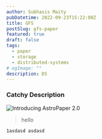 ```yaml
---
author: Subhasis Maity
pubDatetime: 2022-09-23T15:22:00Z
title: GFS
postSlug: gfs-paper
featured: true
draft: false
tags:
  - paper
  - storage
  - distributed-systems
# ogImage: ""
description: DS
---
```

<h3>Catchy Description</h3>

![Introducing AstroPaper 2.0](https://user-images.githubusercontent.com/53733092/215771435-25408246-2309-4f8b-a781-1f3d93bdf0ec.png)

> hello

`1asdasd asdasd`


